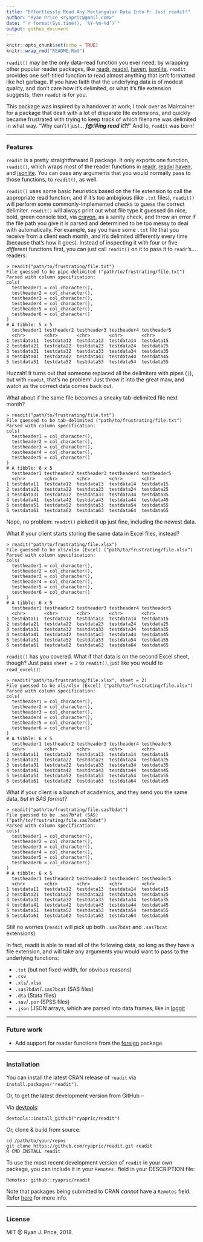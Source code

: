 ```yaml
---
title: "Effortlessly Read Any Rectangular Data Into R: Just readit!"
author: "Ryan Price <ryapric@gmail.com>"
date: "`r format(Sys.time(), '%Y-%m-%d')`"
output: github_document
---
```


```r
knitr::opts_chunk$set(echo = TRUE)
knitr::wrap_rmd("README.Rmd")
```

`readit()` may be the only data-read function you ever need; by wrapping other
popular reader packages, like
[readr](https://cran.r-project.org/package=readr),
[readxl](https://cran.r-project.org/package=readxl),
[haven](https://cran.r-project.org/package=haven),
[jsonlite](https://cran.r-project.org/package=jsonlite), `readit` provides one
self-titled function to read almost anything that isn't formatted like hot
garbage. If you have faith that the underlying data is of modest quality, and
don't care how it's delimited, or what it's file extension suggests, then
`readit` is for you.

This package was inspired by a handover at work; I took over as Maintainer for
a package that dealt with a lot of disparate file extensions, and quickly
became frustrated with trying to keep track of which filename was delimited in
what way. "Why can't I just... _**f@!#ing read it?!**_" And lo, `readit` was
born!

---

### Features

`readit` is a pretty straightforward R package. It only exports one function,
`readit()`, which wraps most of the reader functions in
[readr](https://cran.r-project.org/package=readr),
[readxl](https://cran.r-project.org/package=readxl)
[haven](https://cran.r-project.org/package=haven), and
[jsonlite](https://cran.r-project.org/package=jsonlite). You can pass any
arguments that you would normally pass to those functions, to `readit()`, as
well.

`readit()` uses some basic heuristics based on the file extension to call the
appropriate read function, and if it's too ambigious (like `.txt` files),
`readit()` will perform some commonly-implemented checks to guess the correct
delimiter. `readit()` will always print out what file type it guessed (in nice,
bold, green console text, via
[crayon]([readr](https://cran.r-project.org/package=crayon)), as a sanity
check, and throw an error if the file path you give it is parsed and determined
to be too messy to deal with automatically. For example, say you have some
`.txt` file that you receive from a client each month, and it's delimited
differently every time (because that's how it goes). Instead of inspecting it
with four or five *different* functions first, you can just call `readit()` on
it to pass it to `readr`'s... readers:

    > readit("path/to/frustrating/file.txt")
    File guessed to be pipe-delimited ("path/to/frustrating/file.txt")
    Parsed with column specification:
    cols(
      testheader1 = col_character(),
      testheader2 = col_character(),
      testheader3 = col_character(),
      testheader4 = col_character(),
      testheader5 = col_character(),
      testheader6 = col_character()
    )
    # A tibble: 5 x 5
      testheader1 testheader2 testheader3 testheader4 testheader5
      <chr>       <chr>       <chr>       <chr>       <chr>
    1 testdata11  testdata12  testdata13  testdata14  testdata15
    2 testdata21  testdata22  testdata23  testdata24  testdata25
    3 testdata31  testdata32  testdata33  testdata34  testdata35
    4 testdata41  testdata42  testdata43  testdata44  testdata45
    5 testdata51  testdata52  testdata53  testdata54  testdata55

Huzzah! It turns out that someone replaced all the delimiters with pipes (`|`),
but with `readit`, that's no problem! Just throw it into the great maw, and
watch as the correct data comes back out.

What about if the same file becomes a sneaky tab-delimited file next month?

    > readit("path/to/frustrating/file.txt")
    File guessed to be tab-delimited ("path/to/frustrating/file.txt")
    Parsed with column specification:
    cols(
      testheader1 = col_character(),
      testheader2 = col_character(),
      testheader3 = col_character(),
      testheader4 = col_character(),
      testheader5 = col_character()
    )
    # A tibble: 6 x 5
      testheader1 testheader2 testheader3 testheader4 testheader5
      <chr>       <chr>       <chr>       <chr>       <chr>
    1 testdata11  testdata12  testdata13  testdata14  testdata15
    2 testdata21  testdata22  testdata23  testdata24  testdata25
    3 testdata31  testdata32  testdata33  testdata34  testdata35
    4 testdata41  testdata42  testdata43  testdata44  testdata45
    5 testdata51  testdata52  testdata53  testdata54  testdata55
    6 testdata61  testdata62  testdata63  testdata64  testdata65

Nope, no problem: `readit()` picked it up just fine, including the newest data.

What if your client starts storing the same data in Excel files, instead?

    > readit("path/to/frustrating/file.xlsx")
    File guessed to be xls/xlsx (Excel) ("path/to/frustrating/file.xlsx")
    Parsed with column specification:
    cols(
      testheader1 = col_character(),
      testheader2 = col_character(),
      testheader3 = col_character(),
      testheader4 = col_character(),
      testheader5 = col_character(),
      testheader6 = col_character()
    )
    # A tibble: 6 x 5
      testheader1 testheader2 testheader3 testheader4 testheader5
      <chr>       <chr>       <chr>       <chr>       <chr>
    1 testdata11  testdata12  testdata13  testdata14  testdata15
    2 testdata21  testdata22  testdata23  testdata24  testdata25
    3 testdata31  testdata32  testdata33  testdata34  testdata35
    4 testdata41  testdata42  testdata43  testdata44  testdata45
    5 testdata51  testdata52  testdata53  testdata54  testdata55
    6 testdata61  testdata62  testdata63  testdata64  testdata65

`readit()` has you covered. What if that data is on the second Excel sheet,
though? Just pass `sheet = 2` to `readit()`, just like you would to
`read_excel()`:

    > readit("path/to/frustrating/file.xlsx", sheet = 2)
    File guessed to be xls/xlsx (Excel) ("path/to/frustrating/file.xlsx")
    Parsed with column specification:
    cols(
      testheader1 = col_character(),
      testheader2 = col_character(),
      testheader3 = col_character(),
      testheader4 = col_character(),
      testheader5 = col_character(),
      testheader6 = col_character()
    )
    # A tibble: 6 x 5
      testheader1 testheader2 testheader3 testheader4 testheader5
      <chr>       <chr>       <chr>       <chr>       <chr>
    1 testdata11  testdata12  testdata13  testdata14  testdata15
    2 testdata21  testdata22  testdata23  testdata24  testdata25
    3 testdata31  testdata32  testdata33  testdata34  testdata35
    4 testdata41  testdata42  testdata43  testdata44  testdata45
    5 testdata51  testdata52  testdata53  testdata54  testdata55
    6 testdata61  testdata62  testdata63  testdata64  testdata65

What if your client is a bunch of academics, and they send you the same data,
*but in SAS format*?

    > readit("path/to/frustrating/file.sas7bdat")
    File guessed to be .sas7b*at (SAS) ("path/to/frustrating/file.sas7bdat")
    Parsed with column specification:
    cols(
      testheader1 = col_character(),
      testheader2 = col_character(),
      testheader3 = col_character(),
      testheader4 = col_character(),
      testheader5 = col_character(),
      testheader6 = col_character()
    )
    # A tibble: 6 x 5
      testheader1 testheader2 testheader3 testheader4 testheader5
      <chr>       <chr>       <chr>       <chr>       <chr>
    1 testdata11  testdata12  testdata13  testdata14  testdata15
    2 testdata21  testdata22  testdata23  testdata24  testdata25
    3 testdata31  testdata32  testdata33  testdata34  testdata35
    4 testdata41  testdata42  testdata43  testdata44  testdata45
    5 testdata51  testdata52  testdata53  testdata54  testdata55
    6 testdata61  testdata62  testdata63  testdata64  testdata65

Still no worries (`readit` will pick up both `.sas7bdat` and `.sas7bcat`
extensions)

In fact, readit is able to read all of the following data, so long as they have
a file extension, and will take any arguments you would want to pass to the
underlying functions:

- `.txt` (but not fixed-width, for obvious reasons)
- `.csv`
- `.xls`/`.xlsx`
- `.sas7bdat`/`.sas7bcat` (SAS files)
- `.dta` (Stata files)
- `.sav`/`.por` (SPSS files)
- `.json` (JSON arrays, which are parsed into data frames, like in [loggit](https://cran.r-project.org/package=loggit)

---

### Future work

- Add support for reader functions from the
[foreign](https://cran.r-project.org/package=foreign) package.

---

### Installation

You can install the latest CRAN release of `readit` via
`install.packages("readit")`.

Or, to get the latest development version from GitHub --

Via [devtools](https://github.com/hadley/devtools):

    devtools::install_github("ryapric/readit")

Or, clone & build from source:

    cd /path/to/your/repos
    git clone https://github.com/ryapric/readit.git readit
    R CMD INSTALL readit

To use the most recent development version of `readit` in your own package, you
can include it in your `Remotes:` field in your DESCRIPTION file:

    Remotes: github::ryapric/readit

Note that packages being submitted to CRAN *cannot* have a `Remotes` field.
Refer
[here](https://cran.r-project.org/web/packages/devtools/vignettes/dependencies.html)
for more info.

---

### License

MIT @ Ryan J. Price, 2018.

